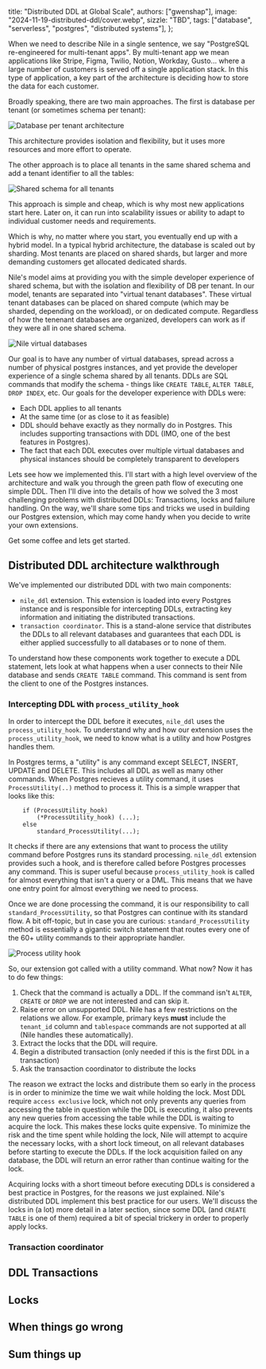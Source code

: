   title: "Distributed DDL at Global Scale",
  authors: ["gwenshap"],
  image: "2024-11-19-distributed-ddl/cover.webp",
  sizzle:
    "TBD",
  tags: ["database", "serverless", "postgres", "distributed systems"],
};

When we need to describe Nile in a single sentence, we say "PostgreSQL re-engineered for multi-tenant apps". By multi-tenant app we mean applications like Stripe, Figma, Twilio, Notion, Workday, Gusto... where a large number of customers is served off a single application stack. In this type of application, a key part of the architecture is deciding how to store the data for each customer. 

Broadly speaking, there are two main approaches. The first is database per tenant (or sometimes schema per tenant):

![Database per tenant architecture](/blog/2024-11-19-distributed-ddl/db_per_tenant.png)

This architecture provides isolation and flexibility, but it uses more resources and more effort to operate. 

The other approach is to place all tenants in the same shared schema and add a tenant identifier to all the tables:

![Shared schema for all tenants](/blog/2024-11-19-distributed-ddl/shared_schema.png)

This approach is simple and cheap, which is why most new applications start here. Later on, it can run into scalability issues or ability to adapt to individual customer needs and requirements. 

Which is why, no matter where you start, you eventually end up with a hybrid model. In a typical hybrid architecture, the database is scaled out by sharding. Most tenants are placed on shared shards, but larger and more demanding customers get allocated dedicated shards.

Nile's model aims at providing you with the simple developer experience of shared schema, but with the isolation and flexibility of DB per tenant. In our model, tenants are separated into "virtual tenant databases". These virtual tenant databases can be placed on shared compute (which may be sharded, depending on the workload), or on dedicated compute. Regardless of how the tenenant databases are organized, developers can work as if they were all in one shared schema. 

![Nile virtual databases](/blog/2024-11-19-distributed-ddl/nile_virtual_databases.png)

Our goal is to have any number of virtual databases, spread across a number of physical postgres instances, and yet provide the developer experience of a single schema shared by all tenants. DDLs are SQL commands that modify the schema - things like `CREATE TABLE`, `ALTER TABLE`, `DROP INDEX`, etc. Our goals for the developer experience with DDLs were:

* Each DDL applies to all tenants 
* At the same time (or as close to it as feasible)
* DDL should behave exactly as they normally do in Postgres. This includes supporting transactions with DDL (IMO, one of the best features in Postgres).
* The fact that each DDL executes over multiple virtual databases and physical instances should be completely transparent to developers

Lets see how we implemented this. I'll start with a high level overview of the architecture and walk you through the green path flow of executing one simple DDL. Then I'll dive into the details of how we solved the 3 most challenging problems with distributed DDLs: Transactions, locks and failure handling. On the way, we'll share some tips and tricks we used in building our Postgres extension, which may come handy when you decide to write your own extensions.

Get some coffee and lets get started.

## Distributed DDL architecture walkthrough

We've implemented our distributed DDL with two main components:
- `nile_ddl` extension. This extension is loaded into every Postgres instance and is responsible for intercepting DDLs, extracting key information and initiating the distributed transactions.
- `transaction coordinator`. This is a stand-alone service that distributes the DDLs to all relevant databases and guarantees that each DDL is either applied successfully to all databases or to none of them.

To understand how these components work together to execute a DDL statement, lets look at what happens when a user connects to their Nile database and sends `CREATE TABLE` command. This command is sent from the client to one of the Postgres instances. 

### Intercepting DDL with `process_utility_hook`

In order to intercept the DDL before it executes, `nile_ddl` uses the `process_utility_hook`. To understand why and how our extension uses the `process_utility_hook`, we need to know what is a utility and how Postgres handles them. 

In Postgres terms, a "utility" is any command except SELECT, INSERT, UPDATE and DELETE. This includes all DDL as well as many other commands. When Postgres recieves a utility command, it uses `ProcessUtility(..)` method to process it. This is a simple wrapper that looks like this:

```
	if (ProcessUtility_hook)
		(*ProcessUtility_hook) (...);
	else
		standard_ProcessUtility(...);
```

It checks if there are any extensions that want to process the utility command before Postgres runs its standard processing. `nile_ddl` extension provides such a hook, and is therefore called before Postgres processes any command. This is super useful because `process_utility_hook` is called for almost everything that isn't a query or a DML. This means that we have one entry point for almost everything we need to process. 

Once we are done processing the command, it is our responsibility to call `standard_ProcessUtility`,  so that Postgres can continue with its standard flow. A bit off-topic, but in case you are curious: `standard_ProcessUtility` method is essentially a gigantic switch statement that routes every one of the 60+ utility commands to their appropriate handler.

![Process utility hook](/blog/2024-11-19-distributed-ddl/process_utility_hook.png)

So, our extension got called with a utility command. What now? Now it has to do few things:

1. Check that the command is actually a DDL. If the command isn't `ALTER`, `CREATE` or `DROP` we are not interested and can skip it.
2. Raise error on unsupported DDL. Nile has a few restrictions on the relations we allow. For example, primary keys **must** include the `tenant_id` column and `tablespace` commands are not supported at all (Nile handles these automatically). 
3. Extract the locks that the DDL will require.
4. Begin a distributed transaction (only needed if this is the first DDL in a transaction)
5. Ask the transaction coordinator to distribute the locks

The reason we extract the locks and distribute them so early in the process is in order to minimize the time we wait while holding the lock. Most DDL require `access exclusive` lock, which not only prevents any queries from accessing the table in question while the DDL is executing, it also prevents any new queries from accessing the table while the DDL is waiting to acquire the lock. This makes these locks quite expensive. To minimize the risk and the time spent while holding the lock, Nile will attempt to acquire the necessary locks, with a short lock timeout, on all relevant databases before starting to execute the DDLs. If the lock acquisition failed on any database, the DDL will return an error rather than continue waiting for the lock.

Acquiring locks with a short timeout before executing DDLs is considered a best practice in Postgres, for the reasons we just explained. Nile's distributed DDL implement this best practice for our users. We'll discuss the locks in (a lot) more detail in a later section, since some DDL (and `CREATE TABLE` is one of them) required a bit of special trickery in order to properly apply locks.

### Transaction coordinator








## DDL Transactions

## Locks

## When things go wrong

## Sum things up




